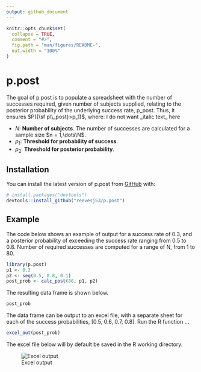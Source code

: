 ```yaml
---
output: github_document
---
```


<!-- README.md is generated from README.Rmd. Please edit that file -->

```r
knitr::opts_chunk$set(
  collapse = TRUE,
  comment = "#>",
  fig.path = "man/figures/README-",
  out.width = "100%"
)
```

# p.post

<!-- badges: start -->
<!-- badges: end -->

The goal of p.post is to populate a spreadsheet with the number of successes required, given number of subjects \eqn{n} supplied, relating to the posterior probability of the underlying success rate, p_post.  Thus, it ensures $P({\sf p\\_post}>p_1)$, where: 
I do not want \_italic text\_ here

* $N$: **Number of subjects**.  The number of successes are calculated for a sample size $n = 1,\dots\N$.
* $p_1$: **Threshold for probability of success**.
* $p_2$: **Threshold for posterior probability**.

## Installation

You can install the latest version of p.post from [GitHub](https://github.com/) with:

``` r
# install.packages("devtools")
devtools::install_github("reevesj53/p.post")
```
## Example
The code below shows an example of output for a success rate of 0.3, and a posterior probability of exceeding the success rate ranging from 0.5 to 0.8.  Number of required successes are computed for a range of N, from 1 to 80.

```r
library(p.post)
p1 <- 0.3
p2 <- seq(0.5, 0.8, 0.1)
post_prob <- calc_post(80, p1, p2)
```
The resulting data frame is shown below.
```r
post_prob
```
The data frame can be output to an excel file, with a separate sheet for each of the success probabilities, [0.5, 0.6, 0.7, 0.8].  Run the R function $\dots$
```r
excel_out(post_prob)
```
The excel file below will by default be saved in the R working directory.

![Excel output](/man/figures/excel.png)
